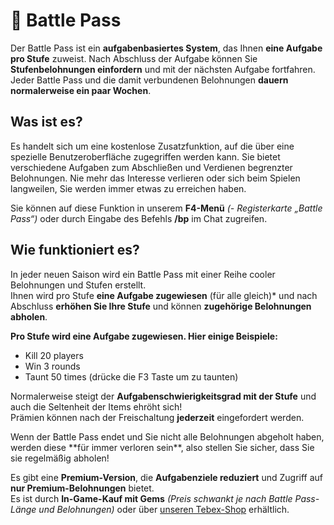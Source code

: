 
# 📆 Battle Pass
Der Battle Pass ist ein **aufgabenbasiertes System**, das Ihnen **eine Aufgabe pro Stufe** zuweist. Nach Abschluss der Aufgabe können Sie **Stufenbelohnungen einfordern** und mit der nächsten Aufgabe fortfahren.  
Jeder Battle Pass und die damit verbundenen Belohnungen **dauern normalerweise ein paar Wochen**.

## Was ist es?
Es handelt sich um eine kostenlose Zusatzfunktion, auf die über eine spezielle Benutzeroberfläche zugegriffen werden kann. Sie bietet verschiedene Aufgaben zum Abschließen und Verdienen begrenzter Belohnungen. Nie mehr das Interesse verlieren oder sich beim Spielen langweilen, Sie werden immer etwas zu erreichen haben.  

Sie können auf diese Funktion in unserem **F4-Menü** *(- Registerkarte „Battle Pass“)* oder durch Eingabe des Befehls **/bp** im Chat zugreifen.

## Wie funktioniert es?
In jeder neuen Saison wird ein Battle Pass mit einer Reihe cooler Belohnungen und Stufen erstellt.  
Ihnen wird pro Stufe **eine Aufgabe zugewiesen** (für alle gleich)* und nach Abschluss **erhöhen Sie Ihre Stufe** und können **zugehörige Belohnungen abholen**.

**Pro Stufe wird eine Aufgabe zugewiesen. Hier einige Beispiele:**
- Kill 20 players
- Win 3 rounds
- Taunt 50 times (drücke die F3 Taste um zu taunten)

Normalerweise steigt der **Aufgabenschwierigkeitsgrad mit der Stufe** und auch die Seltenheit der Items ehröht sich!  
Prämien können nach der Freischaltung **jederzeit** eingefordert werden.

<Callout type="warnung" emoji="⚠️">
    Wenn der Battle Pass endet und Sie nicht alle Belohnungen abgeholt haben, werden diese **für immer verloren sein**, also stellen Sie sicher, dass Sie sie regelmäßig abholen!
</Callout>

Es gibt eine **Premium-Version**, die **Aufgabenziele reduziert** und Zugriff auf **nur Premium-Belohnungen** bietet.  
Es ist durch **In-Game-Kauf mit Gems** *(Preis schwankt je nach Battle Pass-Länge und Belohnungen)* oder über [unseren Tebex-Shop](https://shop.holtyx.com) erhältlich.
